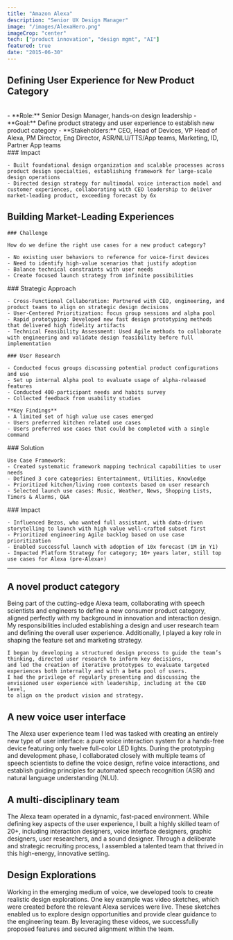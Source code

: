 ```yaml
---
title: "Amazon Alexa"
description: "Senior UX Design Manager"
image: "/images/AlexaHero.png"
imageCrop: "center"
tech: ["product innovation", "design mgmt", "AI"]
featured: true
date: "2015-06-30"
---
```


## Defining User Experience for New Product Category

<ImageGallery>
  <div>
  <br />
    - **Role:** Senior Design Manager, hands-on design leadership
    - **Goal:** Define product strategy and user experience to establish new product category
    - **Stakeholders:** CEO, Head of Devices, VP Head of Alexa, PM Director, Eng Director, ASR/NLU/TTS/App teams, Marketing, ID, Partner App teams
  </div>
  <div>
    ### Impact

    - Built foundational design organization and scalable processes across product design specialties, establishing framework for large-scale design operations
    - Directed design strategy for multimodal voice interaction model and customer experiences, collaborating with CEO leadership to deliver market-leading product, exceeding forecast by 6x

  </div>
</ImageGallery>

## Building Market-Leading Experiences

<ImageGallery>
  <div>

    ### Challenge

    How do we define the right use cases for a new product category?

    - No existing user behaviors to reference for voice-first devices
    - Need to identify high-value scenarios that justify adoption
    - Balance technical constraints with user needs
    - Create focused launch strategy from infinite possibilities

  </div>

  <MDXImage
    src="/images/AlexaStillPhoto15b_Doppler_0342_jw_v1.png"
    alt="Alexa Echo in kitchen"
  />
</ImageGallery>

<ImageGallery>
  <MDXImage
    src="/images/Alexarenaissance-marketer-jeff-bezos.jpg"
    alt="Jeff Bezos"
  />

  <div>
    ### Strategic Approach

    - Cross-Functional Collaboration: Partnered with CEO, engineering, and product teams to align on strategic design decisions
    - User-Centered Prioritization: focus group sessions and alpha pool
    - Rapid prototyping: Developed new fast design prototyping methods that delivered high fidelity artifacts
    - Technical Feasibility Assessment: Used Agile methods to collaborate with engineering and validate design feasibility before full implementation

  </div>
</ImageGallery>

<ImageGallery>
  <div>

    ### User Research

    - Conducted focus groups discussing potential product configurations and use
    - Set up internal Alpha pool to evaluate usage of alpha-released features
    - Conducted 400-participant needs and habits survey
    - Collected feedback from usability studies

    **Key Findings**
    - A limited set of high value use cases emerged
    - Users preferred kitchen related use cases
    - Users preferred use cases that could be completed with a single command

  </div>

  <MDXVideo
      src="https://res.cloudinary.com/dcrb9u53g/video/upload/v1754690340/EchoVideoSketch_qrf1l3.mp4"
      autoplay={true}
      loop={true}
      muted={true}
  />
</ImageGallery>

<ImageGallery>
  <MDXImage
    src="/images/UseCaseDiagram.png"
    alt="Use case framework"
  />

  <div>
    ### Solution

    Use Case Framework:
    - Created systematic framework mapping technical capabilities to user needs
    - Defined 3 core categories: Entertainment, Utilities, Knowledge
    - Prioritized kitchen/living room contexts based on user research
    - Selected launch use cases: Music, Weather, News, Shopping Lists, Timers & Alarms, Q&A

  </div>
</ImageGallery>

<ImageGallery>
  <div>
    ### Impact

    - Influenced Bezos, who wanted full assistant, with data-driven storytelling to launch with high value well-crafted subset first
    - Prioritized engineering Agile backlog based on use case prioritization
    - Enabled successful launch with adoption of 10x forecast (1M in Y1)
    - Impacted Platform Strategy for category; 10+ years later, still top use cases for Alexa (pre-Alexa+)

  </div>

  <MDXImage
    src="/images/Agile.png"
    alt="Alexa product page"
  />
</ImageGallery>

---

## A novel product category

<ImageGallery>
  <div>
    Being part of the cutting-edge Alexa team, collaborating with speech scientists and engineers to define a new consumer product category, 
    aligned perfectly with my background in innovation and interaction design. 
    My responsibilities included establishing a design and user research team and defining the overall user experience. 
    Additionally, I played a key role in shaping the feature set and marketing strategy.

    I began by developing a structured design process to guide the team’s thinking, directed user research to inform key decisions,
    and led the creation of iterative prototypes to evaluate targeted experiences both internally and with a beta pool of users.
    I had the privilege of regularly presenting and discussing the envisioned user experience with leadership, including at the CEO level,
    to align on the product vision and strategy.

  </div>

  <MDXImage
    src="/images/Alexa_Echo.png"
    alt="Alexa Echo"
  />
</ImageGallery>

## A new voice user interface

<ImageGallery>
  <MDXImage src="/images/Alexadialogflow2_sq.png" />

  <div>
    The Alexa user experience team I led was tasked with creating an entirely
    new type of user interface: a pure voice interaction system for a hands-free
    device featuring only twelve full-color LED lights. During the prototyping
    and development phase, I collaborated closely with multiple teams of speech
    scientists to define the voice design, refine voice interactions, and
    establish guiding principles for automated speech recognition (ASR) and
    natural language understanding (NLU).
  </div>
</ImageGallery>

## A multi-disciplinary team

<ImageGallery>
  <div>
    The Alexa team operated in a dynamic, fast-paced environment. 
    While defining key aspects of the user experience, I built a highly skilled team of 20+, including interaction designers, 
    voice interface designers, graphic designers, user researchers, and a sound designer. 
    Through a deliberate and strategic recruiting process, 
    I assembled a talented team that thrived in this high-energy, innovative setting.
  </div>

  <MDXImage
    src="/images/EchoHero.png"
    alt="Alexa app"
  />
</ImageGallery>

## Design Explorations

<ImageGallery>
    <MDXVideo
        src="https://res.cloudinary.com/dcrb9u53g/video/upload/v1754690340/EchoVideoSketch_qrf1l3.mp4"
        autoplay={true}
        loop={true}
        muted={true}
    />

  <div>
    Working in the emerging medium of voice, we developed tools to create realistic design explorations. 
    One key example was video sketches, which were created before the relevant Alexa services were live. 
    These sketches enabled us to explore design opportunities and provide clear guidance to the engineering team. 
    By leveraging these videos, we successfully proposed features and secured alignment within the team.
  </div>
</ImageGallery>
